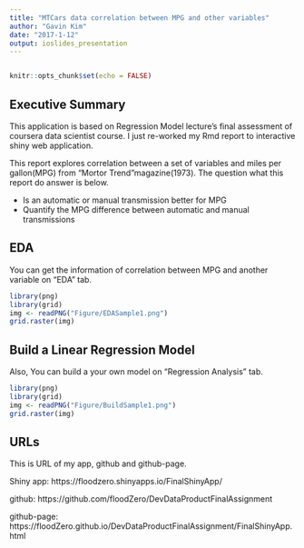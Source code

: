 ---
title: "MTCars data correlation between MPG and other variables"
author: "Gavin Kim"
date: "2017-1-12"
output: ioslides_presentation
---
```{r}

```

```{r setup, include=FALSE}
knitr::opts_chunk$set(echo = FALSE)
```

## Executive Summary

This application is based on Regression Model lecture's final assessment of coursera data scientist course. I just re-worked my Rmd report to interactive shiny web application.

This report explores correlation between a set of variables and miles per gallon(MPG) from “Mortor Trend”magazine(1973). The question what this report do answer is below.

 - Is an automatic or manual transmission better for MPG
 - Quantify the MPG difference between automatic and manual transmissions

## EDA

You can get the information of correlation between MPG and another variable on "EDA" tab.

```{r fig.width=6, fig.height=4, echo=FALSE}
library(png)
library(grid)
img <- readPNG("Figure/EDASample1.png")
grid.raster(img)
```

## Build a Linear Regression Model

Also, You can build a your own model on "Regression Analysis" tab.

```{r fig.width=6, fig.height=4, echo=FALSE}
library(png)
library(grid)
img <- readPNG("Figure/BuildSample1.png")
grid.raster(img)
```

## URLs

This is URL of my app, github and github-page.

Shiny app: 
https://floodzero.shinyapps.io/FinalShinyApp/

github: 
https://github.com/floodZero/DevDataProductFinalAssignment

github-page: 
https://floodZero.github.io/DevDataProductFinalAssignment/FinalShinyApp.html
